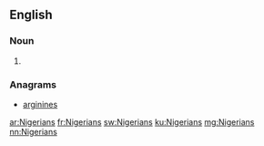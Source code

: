 ==English==

===Noun===
{{head|en|noun plural form}}

# {{plural of|Nigerian|lang=en}}

===Anagrams===
* [[arginines#English|arginines]]

[[ar:Nigerians]]
[[fr:Nigerians]]
[[sw:Nigerians]]
[[ku:Nigerians]]
[[mg:Nigerians]]
[[nn:Nigerians]]